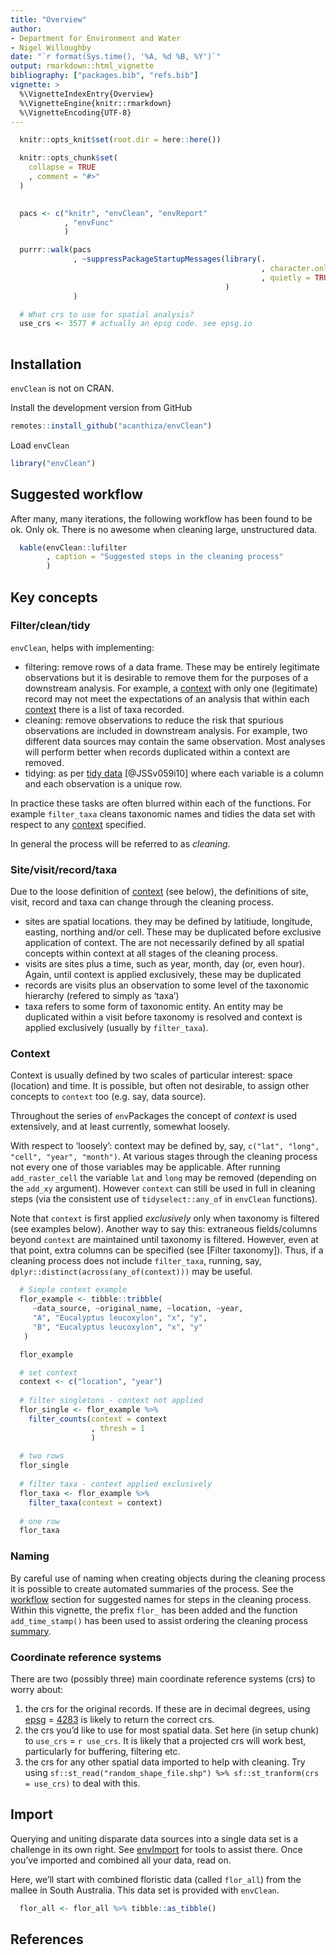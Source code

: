 ```yaml
---
title: "Overview"
author:
- Department for Environment and Water
- Nigel Willoughby
date: "`r format(Sys.time(), '%A, %d %B, %Y')`"
output: rmarkdown::html_vignette
bibliography: ["packages.bib", "refs.bib"]
vignette: >
  %\VignetteIndexEntry{Overview}
  %\VignetteEngine{knitr::rmarkdown}
  %\VignetteEncoding{UTF-8}
---
```


```r

  knitr::opts_knit$set(root.dir = here::here())

  knitr::opts_chunk$set(
    collapse = TRUE
    , comment = "#>"
  )
  
```

```r

  pacs <- c("knitr", "envClean", "envReport"
            , "envFunc"
            )

  purrr::walk(pacs
              , ~suppressPackageStartupMessages(library(.
                                                        , character.only = TRUE
                                                        , quietly = TRUE)
                                                )
              )

  # What crs to use for spatial analysis?
  use_crs <- 3577 # actually an epsg code. see epsg.io
  
```

## Installation

`envClean` is not on CRAN.

Install the development version from GitHub

```r
remotes::install_github("acanthiza/envClean")
```

Load `envClean`

```r
library("envClean")
```

## Suggested workflow {#workflow}

After many, many iterations, the following workflow has been found to be ok. Only ok. There is no awesome when cleaning large, unstructured data.

```r
  
  kable(envClean::lufilter
        , caption = "Suggested steps in the cleaning process"
        )

```

## Key concepts

### Filter/clean/tidy

`envClean`, helps with implementing:

* filtering: remove rows of a data frame. These may be entirely legitimate observations but it is desirable to remove them for the purposes of a downstream analysis. For example, a [context] with only one (legitimate) record may not meet the expectations of an analysis that within each [context] there is a list of taxa recorded.
* cleaning: remove observations to reduce the risk that spurious observations are included in downstream analysis. For example, two different data sources may contain the same observation. Most analyses will perform better when records duplicated within a context are removed.
* tidying: as per [tidy data](https://www.jstatsoft.org/article/view/v059i10) [@JSSv059i10] where each variable is a column and each observation is a unique row.

In practice these tasks are often blurred within each of the functions. For example `filter_taxa` cleans taxonomic names and tidies the data set with respect to any [context] specified.

In general the process will be referred to as _cleaning_.

### Site/visit/record/taxa

Due to the loose definition of [context] (see below), the definitions of site, visit, record and taxa can change through the cleaning process. 

* sites are spatial locations. they may be defined by latitiude, longitude, easting, northing and/or cell. These may be duplicated before exclusive application of context. The are not necessarily defined by all spatial concepts within context at all stages of the cleaning process.
* visits are sites plus a time, such as year, month, day (or, even hour). Again, until context is applied exclusively, these may be duplicated
* records are visits plus an observation to some level of the taxonomic hierarchy (refered to simply as 'taxa')
* taxa refers to some form of taxonomic entity. An entity may be duplicated within a visit before taxonomy is resolved and context is applied exclusively (usually by `filter_taxa`).

### Context

Context is usually defined by two scales of particular interest: space (location) and time. It is possible, but often not desirable, to assign other concepts to `context` too (e.g. say, data source).

Throughout the series of `env`Packages the concept of _context_ is used extensively, and at least currently, somewhat loosely.

With respect to 'loosely': context may be defined by, say, `c("lat", "long", "cell", "year", "month")`. At various stages through the cleaning process not every one of those variables may be applicable. After running `add_raster_cell` the variable `lat` and `long` may be removed (depending on the `add_xy` argument). However `context` can still be used in full in cleaning steps (via the consistent use of `tidyselect::any_of` in `envClean` functions).

Note that `context` is first applied _exclusively_ only when taxonomy is filtered (see examples below). Another way to say this: extraneous fields/columns beyond `context` are maintained until taxonomy is filtered. However, even at that point, extra columns can be specified (see [Filter taxonomy]). Thus, if a cleaning process does not include `filter_taxa`, running, say, `dplyr::distinct(across(any_of(context)))` may be useful.

```r

  # Simple context example
  flor_example <- tibble::tribble(
     ~data_source, ~original_name, ~location, ~year,
     "A", "Eucalyptus leucoxylon", "x", "y",
     "B", "Eucalyptus leucoxylon", "x", "y"
   )

  flor_example

  # set context 
  context <- c("location", "year")
  
  # filter singletons - context not applied
  flor_single <- flor_example %>%
    filter_counts(context = context
                  , thresh = 1
                  )
  
  # two rows
  flor_single
      
  # filter taxa - context applied exclusively
  flor_taxa <- flor_example %>%
    filter_taxa(context = context)
  
  # one row
  flor_taxa

```

### Naming

By careful use of naming when creating objects during the cleaning process it is possible to create automated summaries of the process. See the [workflow](#workflow) section for suggested names for steps in the cleaning process. Within this vignette, the prefix `flor_` has been added and the function `add_time_stamp()` has been used to assist ordering the cleaning process [summary](#summary).

### Coordinate reference systems

There are two (possibly three) main coordinate reference systems (crs) to worry about:

1. the crs for the original records. If these are in decimal degrees, using [epsg](https://epsg.io/) = [4283](https://epsg.io/4283) is likely to return the correct crs.
2. the crs you'd like to use for most spatial data. Set here (in setup chunk) to `use_crs` = `r use_crs`. It is likely that a projected crs will work best, particularly for buffering, filtering etc.
3. the crs for any other spatial data imported to help with cleaning. Try using `sf::st_read("random_shape_file.shp") %>% sf::st_tranform(crs = use_crs)` to deal with this.


## Import

Querying and uniting disparate data sources into a single data set is a challenge in its own right. See [envImport](https://github.com/Acanthiza/envImport) for tools to assist there. Once you've imported and combined all your data, read on.

Here, we'll start with combined floristic data (called `flor_all`) from the mallee in South Australia. This data set is provided with `envClean`.

```r

  flor_all <- flor_all %>% tibble::as_tibble()

```

## References
